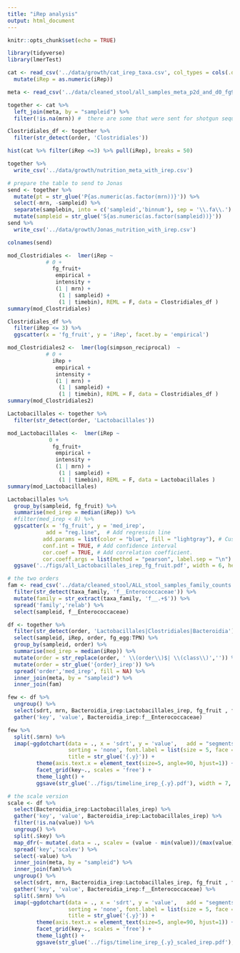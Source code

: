 ```yaml
---
title: "iRep analysis"
output: html_document
---
```


```r
knitr::opts_chunk$set(echo = TRUE)
```

```r
library(tidyverse)
library(lmerTest)
```

```r
cat <- read_csv('../data/growth/cat_irep_taxa.csv', col_types = cols(.default = col_character())) %>% 
  mutate(iRep = as.numeric(iRep))

meta <- read_csv('../data/cleaned_stool/all_samples_meta_p2d_and_d0_fg9_updated_g3.csv')

together <- cat %>% 
  left_join(meta, by = "sampleid") %>% 
  filter(!is.na(mrn)) #  there are some that were sent for shotgun sequencing but I didn't have the diet data 

Clostridiales_df <- together %>% 
  filter(str_detect(order, 'Clostridiales'))

hist(cat %>% filter(iRep <=3) %>% pull(iRep), breaks = 50)

together %>% 
  write_csv('../data/growth/nutrition_meta_with_irep.csv')
```

```r
# prepare the table to send to Jonas
send <- together %>% 
  mutate(pt = str_glue('P{as.numeric(as.factor(mrn))}')) %>% 
  select(-mrn, -sampleid) %>% 
  separate(samplebin, into = c('sampleid','binnum'), sep = '\\.fa\\.') %>% 
  mutate(sampleid = str_glue('S{as.numeric(as.factor(sampleid))}'))
send %>% 
  write_csv('../data/growth/Jonas_nutrition_with_irep.csv')

colnames(send)
```


```r
mod_Clostridiales <-  lmer(iRep ~ 
            # 0 +
              fg_fruit+ 
               empirical + 
               intensity + 
               (1 | mrn) +
                (1 | sampleid) +
                (1 | timebin), REML = F, data = Clostridiales_df )
summary(mod_Clostridiales)

Clostridiales_df %>% 
  filter(iRep <= 3) %>% 
  ggscatter(x = 'fg_fruit', y = 'iRep', facet.by = 'empirical')

```

```r
mod_Clostridiales2 <-  lmer(log(simpson_reciprocal)  ~ 
            # 0 +
              iRep +
               empirical + 
               intensity + 
               (1 | mrn) +
                (1 | sampleid) +
                (1 | timebin), REML = F, data = Clostridiales_df )
summary(mod_Clostridiales2)
```

```r
Lactobacillales <- together %>% 
  filter(str_detect(order, 'Lactobacillales'))

mod_Lactobacillales <-  lmer(iRep ~ 
             0 +
              fg_fruit+ 
               empirical + 
               intensity + 
               (1 | mrn) +
                (1 | sampleid) +
                (1 | timebin), REML = F, data = Lactobacillales )
summary(mod_Lactobacillales)

Lactobacillales %>% 
  group_by(sampleid, fg_fruit) %>% 
  summarise(med_irep = median(iRep)) %>% 
  #filter(med_irep < 8) %>% 
  ggscatter(x = 'fg_fruit', y = 'med_irep',
            add = "reg.line",  # Add regressin line
           add.params = list(color = "blue", fill = "lightgray"), # Customize line
           conf.int = TRUE, # Add confidence interval
           cor.coef = TRUE, # Add correlation coefficient.
           cor.coeff.args = list(method = "pearson", label.sep = "\n") )  +
  ggsave('../figs/all_Lactobacillales_irep_fg_fruit.pdf', width = 6, height = 4)
```
```r
# the two orders
fam <- read_csv('../data/cleaned_stool/ALL_stool_samples_family_counts.csv')%>% 
  filter(str_detect(taxa_family, 'f__Enterococcaceae')) %>% 
  mutate(family = str_extract(taxa_family, 'f__.+$')) %>% 
  spread('family','relab') %>% 
  select(sampleid, f__Enterococcaceae)

df <- together %>% 
  filter(str_detect(order, 'Lactobacillales|Clostridiales|Bacteroidia')) %>% 
  select(sampleid, iRep, order, fg_egg:TPN) %>% 
  group_by(sampleid, order) %>% 
  summarise(med_irep = median(iRep)) %>% 
  mutate(order = str_replace(order, ' \\(order\\)$| \\(class\\)','')) %>% 
  mutate(order = str_glue('{order}_irep')) %>% 
  spread('order','med_irep', fill = NA) %>% 
  inner_join(meta, by = "sampleid") %>% 
  inner_join(fam)

few <- df %>% 
  ungroup() %>% 
  select(sdrt, mrn, Bacteroidia_irep:Lactobacillales_irep, fg_fruit , f__Enterococcaceae) %>% 
  gather('key', 'value', Bacteroidia_irep:f__Enterococcaceae) 

few %>% 
  split(.$mrn) %>% 
  imap(~ggdotchart(data = ., x = 'sdrt', y = 'value',   add = "segments",
                   sorting = 'none', font.label = list(size = 5, face = "plain"),
                   title = str_glue('{.y}')) +
         theme(axis.text.x = element_text(size=5, angle=90, hjust=1)) +
         facet_grid(key~., scales = 'free') +
         theme_light() +
         ggsave(str_glue('../figs/timeline_irep_{.y}.pdf'), width = 7, height = 7))
```

```r
# the scale version 
scale <- df %>% 
  select(Bacteroidia_irep:Lactobacillales_irep) %>% 
  gather('key', 'value', Bacteroidia_irep:Lactobacillales_irep) %>% 
  filter(!is.na(value)) %>% 
  ungroup() %>% 
  split(.$key) %>% 
  map_dfr(~ mutate(.data = ., scalev = (value - min(value))/(max(value) - min(value)))) %>% 
  spread('key','scalev') %>% 
  select(-value) %>% 
  inner_join(meta, by = "sampleid") %>% 
  inner_join(fam)%>% 
  ungroup() %>% 
  select(sdrt, mrn, Bacteroidia_irep:Lactobacillales_irep, fg_fruit , f__Enterococcaceae) %>% 
  gather('key', 'value', Bacteroidia_irep:f__Enterococcaceae) %>% 
  split(.$mrn) %>% 
  imap(~ggdotchart(data = ., x = 'sdrt', y = 'value',   add = "segments",
                   sorting = 'none', font.label = list(size = 5, face = "plain"),
                   title = str_glue('{.y}')) +
         theme(axis.text.x = element_text(size=5, angle=90, hjust=1)) +
         facet_grid(key~., scales = 'free') +
         theme_light() +
         ggsave(str_glue('../figs/timeline_irep_{.y}_scaled_irep.pdf'), width = 7, height = 7))
```

